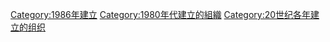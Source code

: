 {{Commonscat|Organizations established in 1986}}
{{Cat topic in year|topic=建立的組織|year=1986}}

[[Category:1986年建立|Category:1986年建立]]
[[Category:1980年代建立的組織|Category:1980年代建立的組織]]
[[Category:20世纪各年建立的组织|Category:20世纪各年建立的组织]]